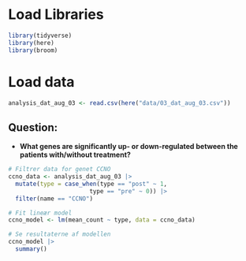# Load Libraries

```r
library(tidyverse)
library(here)
library(broom)
```

# Load data

```r
analysis_dat_aug_03 <- read.csv(here("data/03_dat_aug_03.csv"))
```

## Question:

-   **What genes are significantly up- or down-regulated between the patients with/without treatment?**

```r
# Filtrer data for genet CCNO
ccno_data <- analysis_dat_aug_03 |> 
  mutate(type = case_when(type == "post" ~ 1,
                       type == "pre" ~ 0)) |> 
  filter(name == "CCNO")

# Fit lineær model
ccno_model <- lm(mean_count ~ type, data = ccno_data)

# Se resultaterne af modellen
ccno_model |> 
  summary()

```
